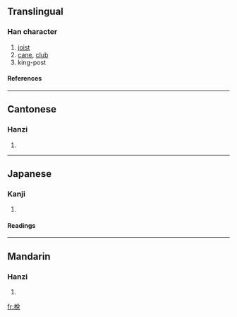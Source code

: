 {{see|棁}}

==Translingual==
===Han character===
{{Han char|rn=75|rad=木|as=07|sn=11|four=4891<sub>6</sub>|canj=木金口山 (DCRU)}}
# [[joist]]
# [[cane]], [[club]]
# king-post
====References====
{{Han ref|kx=0531.060|dkj=14885|dj=0919.050|hdz=21217.031|uh=68B2|ud=26802|bh=D5BF|bd=54719}}

----
==Cantonese==
===Hanzi===
{{yue-hanzi|jyut=|y=jyut3}}
# {{defn|Cantonese}}

----
==Japanese==
===Kanji===
{{ja-kanji|grade=|rs=木07}}
# {{defn|Japanese}} 
====Readings====
{{ja-readings|on=[[せつ]] (setsu), [[せち]] (sechi), [[たつ]] (tatsu), [[たち]] (tachi)|kun=[[つか]] (tsuka)}}

----
==Mandarin==
===Hanzi===
{{cmn-hanzi|sim=棁|pin=[[zhuó]] (zhuo2)|wg=cho<sup>2</sup>}}
# {{defn|Mandarin}}

[[fr:梲]]